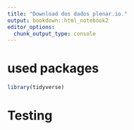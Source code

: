 ```yaml
---
title: "Download dos dados plenar.io."
output: bookdown::html_notebook2
editor_options: 
  chunk_output_type: console
---
```


# used packages

```r
library(tidyverse)
```

# Testing